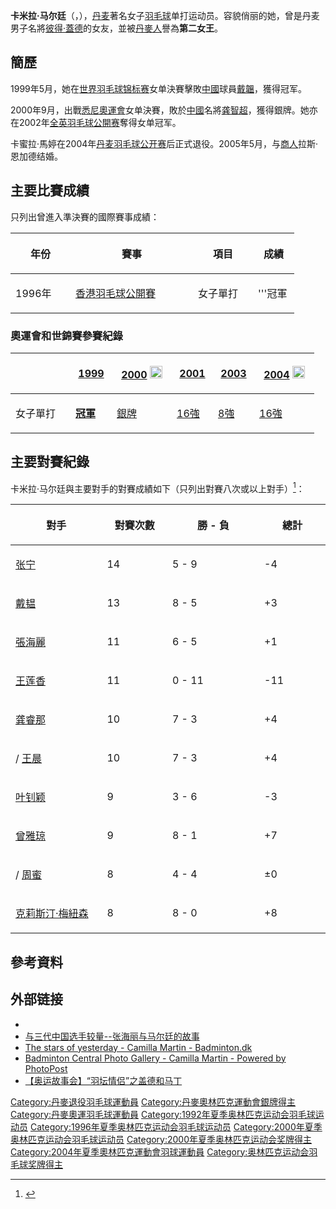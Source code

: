 {{noteTA|G1=Badminton
|T=zh-hans:卡米拉·马尔廷; zh-hk:卡蜜拉·馬婷; zh-tw:卡蜜拉·馬汀;
|1=zh-hans:卡米拉·马尔廷; zh-hk:卡蜜拉·馬婷; zh-tw:卡蜜拉·馬汀;
|2=zh-hans:悉尼;zh-hk:悉尼;zh-tw:雪梨;
}}
{{Infobox Badminton player
| playername              = 卡米拉·马尔廷<br/>{{lang|da|Camilla Martin Nygaard}}
| image                   =
| caption                 = 
| birth_name              = Camilla Martin
| date_of_birth           = {{birth date and age|1974|3|23}}
| place_of_birth          = {{DEN}}[[奥胡斯|奥胡斯]]
| residence               =
| height                  = {{height|m=1.74}}
| weight                  = 
| handedness              = 右手
| country                 = 
| coach                   = 
| years_retired           = 2004年
| event                   = 女子單打
| highest_ranking         = '''第1位''' 
| date_of_highest_ranking = 
| current_ranking         = 現已退役
| played                  = 376勝–106負（女單）<br/>12勝–7負（女雙）
| titles                  = 
| bwf_profile             = 401AB254-55A6-4713-AB7B-7BFA155CD6E7
| bwf_id                  = 1839
| updated                 = 2011年11月22日
}}
{{MedalTableTop|width=286px}}
{{MedalSport | 女子[[羽毛球|羽毛球]]}}
{{MedalCountry | {{DEN}}}}
{{MedalCompetition | [[奧林匹克運動會|奧林匹克運動會]]}}
{{MedalSilver | [[2000年夏季奧林匹克運動會|2000年 悉尼]] | [[2000年夏季奧林匹克運動會羽毛球比賽|女子單打]]}}
{{MedalCompetition | [[世界羽毛球錦標賽|世界羽毛球錦標賽]]}}
{{MedalGold| [[1999年世界羽毛球錦標賽|1999年 哥本哈根]] | 女子單打 }}
{{MedalCompetition | [[歐洲羽毛球錦標賽|歐洲羽毛球錦標賽]]}}
{{MedalSilver | [[1992年歐洲羽毛球錦標賽|1992年 格拉斯哥]] | 女子單打 }}
{{MedalGold | [[1996年歐洲羽毛球錦標賽|1996年 海寧]] | 女子單打 }}
{{MedalGold | [[1998年歐洲羽毛球錦標賽|1998年 索菲亞]] | 女子單打 }}
{{MedalGold | [[2000年歐洲羽毛球錦標賽|2000年 格拉斯哥]] | 女子單打 }}
{{MedalBronze | [[2002年歐洲羽毛球錦標賽|2002年 馬爾默]] | 女子單打 }}
{{MedalBronze | [[2004年歐洲羽毛球錦標賽|2004年 日內瓦]] | 女子單打 }}
{{MedalBottom}}
'''卡米拉·马尔廷'''（{{lang-da|Camilla Martin Nygaard}}，{{bd|1974年|3月23日}}），[[丹麦|丹麦]]著名女子[[羽毛球|羽毛球]]单打运动员。容貌俏丽的她，曾是丹麦男子名將[[彼得·蓋德|彼得·蓋德]]的女友，並被[[丹麥人|丹麥人]]譽為'''第二女王'''。

==簡歷==
1999年5月，她在[[1999年世界羽毛球锦标赛|世界羽毛球锦标赛]]女单決賽擊敗[[中國|中國]]球員[[戴韞|戴韞]]，獲得冠军。

2000年9月，出戰[[2000年夏季奥林匹克运动会|悉尼奧運會]]女单決賽，敗於[[中國|中國]]名將[[龚智超|龚智超]]，獲得銀牌。她亦在2002年[[全英羽毛球公開赛|全英羽毛球公開赛]]奪得女单冠军。

卡蜜拉·馬婷在2004年[[丹麦羽毛球公开赛|丹麦羽毛球公开赛]]后正式退役。2005年5月，与[[商人|商人]]拉斯·恩加德结婚。

==主要比賽成績==
只列出曾進入準決賽的國際賽事成績：
{| class=wikitable style="text-align:center; font-size:small;" 
!width="80"|年份
!width="180"|賽事
!width="80"|項目
!width="50"|成績
|-
!rowspan="1"|1996年
|[[1996年香港羽毛球公開賽|香港羽毛球公開賽]]
|女子單打
|bgcolor="gold"|'''冠軍
|}

===奧運會和世錦賽參賽紀錄===
{| class=wikitable style="text-align:center; font-size:small;" 
!
!width="50"|[[1999年世界羽毛球錦標賽|1999]]
!width="80"|[[2000年夏季奧林匹克運動會羽毛球比賽|2000]] [[File:Olympic_rings_without_rims.svg|20px]]
!width="50"|[[2001年世界羽毛球錦標賽|2001]]
!width="50"|[[2003年世界羽毛球錦標賽|2003]]
!width="80"|[[2004年夏季奧林匹克運動會羽毛球比賽|2004]] [[File:Olympic_rings_without_rims.svg|20px]]
|-
!width="80"|女子單打
|bgcolor="gold"|{{gold01}} [[1999年世界羽毛球錦標賽女子單打項目|'''冠軍''']]
|bgcolor="silver"|{{silver02}} [[2000年夏季奧林匹克運動會羽毛球女子單打比賽|銀牌]]
|[[2001年世界羽毛球錦標賽女子單打項目|16強]]
|[[2003年世界羽毛球錦標賽女子單打項目|8強]]
|[[2004年夏季奧林匹克運動會羽毛球女子單打比賽|16強]]
|}

== 主要對賽紀錄==
卡米拉·马尔廷與主要對手的對賽成績如下（只列出對賽八次或以上對手）<ref>{{cite web|title=Head To Head - Camilla MARTIN|url=http://bwfcontent.tournamentsoftware.com/profile/selectheadtohead.aspx?id=401AB254-55A6-4713-AB7B-7BFA155CD6E7|publisher=BWF content|accessdate=2011-11-21}}{{Dead link|date=2019年10月 |bot=InternetArchiveBot |fix-attempted=yes }}</ref>：
{| class=wikitable style="text-align:center; font-size:small" 
|- 
! width="150"|對手 
! width="100"|對賽次數
! width="150"|勝 - 負
! width="100"|總計
|- 
|align=left|{{flagicon|CHN}} [[张宁_(羽毛球运动员)|张宁]] || 14 || 5 - 9 || -4
|- 
|align=left|{{flagicon|CHN}} [[戴韫|戴韫]] || 13 || 8 - 5 || +3
|- 
|align=left|{{flagicon|NED}} [[張海麗|張海麗]] || 11 || 6 - 5 || +1
|- 
|align=left|{{flagicon|INA}} [[王莲香|王莲香]] || 11 || 0 - 11 || -11
|- 
|align=left|{{flagicon|CHN}} [[龚睿那|龚睿那]] || 10 || 7 - 3 || +4
|- 
|align=left|{{flagicon|CHN}}/{{flagicon|HKG}} [[王晨_(羽毛球運動員)|王晨]] || 10 || 7 - 3 || +4
|- 
|align=left|{{flagicon|CHN}} [[叶钊颖|叶钊颖]] || 9 || 3 - 6 || -3
|- 
|align=left|{{flagicon|CHN}} [[曾雅琼|曾雅琼]] || 9 || 8 - 1 || +7
|- 
|align=left|{{flagicon|CHN}}/{{flagicon|HKG}} [[周蜜|周蜜]] || 8 || 4 - 4 || ±0
|- 
|align=left|{{flagicon|SWE}} [[克莉斯汀·梅紐森|克莉斯汀·梅紐森]] || 8 || 8 - 0 || +8
|}

== 參考資料 ==
{{reflist}}

== 外部链接 ==
* {{BWF}}
*[https://web.archive.org/web/20091005102905/http://sports.sohu.com/13/96/news211799613.shtml 与三代中国选手较量--张海丽与马尔廷的故事]
*[https://web.archive.org/web/20151015135448/http://badmintondenmark.com/cms/?cmsid=133&pageid=2309 The stars of yesterday - Camilla Martin - Badminton.dk]{{en}}
*[https://web.archive.org/web/20090324125512/http://www.badmintoncentral.com/gallery/showgallery.php/cat/562 Badminton Central Photo Gallery - Camilla Martin - Powered by PhotoPost]
*[http://space.tv.cctv.com/video/VIDE1208273633513376 【奥运故事会】“羽坛情侣”之盖德和马丁]{{dead link|date=2017年11月 |bot=InternetArchiveBot |fix-attempted=yes }}

{{世界羽毛球錦標賽女單冠軍}}

{{DEFAULTSORT:Martin, Camilla}}
[[Category:丹麥退役羽毛球運動員|Category:丹麥退役羽毛球運動員]]
[[Category:丹麥奧林匹克運動會銀牌得主|Category:丹麥奧林匹克運動會銀牌得主]]
[[Category:丹麥奧運羽毛球運動員|Category:丹麥奧運羽毛球運動員]]
[[Category:1992年夏季奥林匹克运动会羽毛球运动员|Category:1992年夏季奥林匹克运动会羽毛球运动员]]
[[Category:1996年夏季奥林匹克运动会羽毛球运动员|Category:1996年夏季奥林匹克运动会羽毛球运动员]]
[[Category:2000年夏季奥林匹克运动会羽毛球运动员|Category:2000年夏季奥林匹克运动会羽毛球运动员]]
[[Category:2000年夏季奥林匹克运动会奖牌得主|Category:2000年夏季奥林匹克运动会奖牌得主]]
[[Category:2004年夏季奧林匹克運動會羽球運動員|Category:2004年夏季奧林匹克運動會羽球運動員]]
[[Category:奥林匹克运动会羽毛球奖牌得主|Category:奥林匹克运动会羽毛球奖牌得主]]